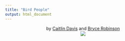 ```yaml
---
title: "Bird People"
output: html_document
---
```


<center> by [Caitlin Davis](https://github.com/CaitlinMDee) and [Bryce Robinson](https://github.com/bwr46) </center>

<center> ![](https://www.audubonart.com/web/image/product.template/1263/image_1024?unique=40b4583) </center>